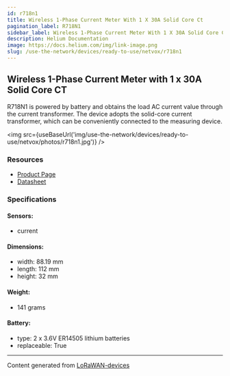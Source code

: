 ```yaml
---
id: r718n1
title: Wireless 1-Phase Current Meter With 1 X 30A Solid Core Ct
pagination_label: R718N1
sidebar_label: Wireless 1-Phase Current Meter With 1 X 30A Solid Core Ct
description: Helium Documentation
image: https://docs.helium.com/img/link-image.png
slug: /use-the-network/devices/ready-to-use/netvox/r718n1
---
```



## Wireless 1-Phase Current Meter with 1 x 30A Solid Core CT

R718N1 is powered by battery and obtains the load AC current value through the current transformer.
The device adopts the solid-core current transformer, which can be conveniently connected to the
measuring device.

<img src={useBaseUrl('img/use-the-network/devices/ready-to-use/netvox/photos/r718n1.jpg')} />

### Resources

- [Product Page](http://www.netvox.com.tw/product.asp?pro=R718N1)
- [Datasheet](http://www.netvox.com.tw/um/R718N1/R718N1datasheet.pdf)

### Specifications

#### Sensors:

- current

#### Dimensions:

- width: 88.19 mm
- length: 112 mm
- height: 32 mm

#### Weight:

- 141 grams

#### Battery:

- type: 2 x 3.6V ER14505 lithium batteries
- replaceable: True

---

Content generated from [LoRaWAN-devices](https://github.com/TheThingsNetwork/lorawan-devices)
